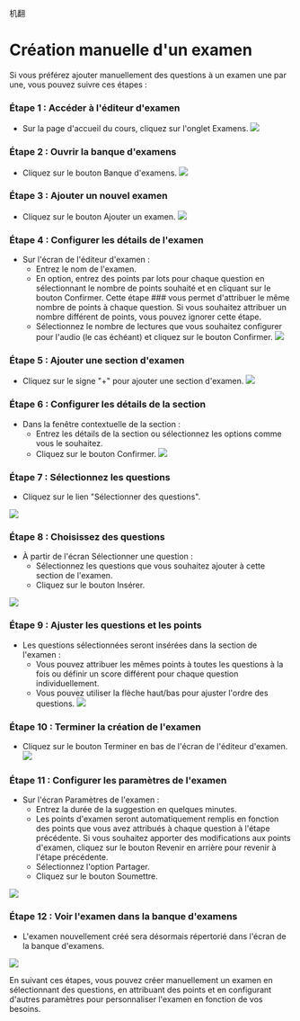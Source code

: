 机翻
# Création manuelle d'un examen 
 
 Si vous préférez ajouter manuellement des questions à un examen une par une, vous pouvez suivre ces étapes : 
 
 ### Étape 1 : Accéder à l'éditeur d'examen 
 
 - Sur la page d'accueil du cours, cliquez sur l'onglet Examens. 
 ![]( /img/utest/teacher/exam01.png) 
 
 ### Étape 2 : Ouvrir la banque d'examens 
 
 - Cliquez sur le bouton Banque d'examens. 
 ![]( /img/utest/teacher/exam02.png) 
 
 ### Étape 3 : Ajouter un nouvel examen 
 
 - Cliquez sur le bouton Ajouter un examen. 
 ![]( /img/utest/teacher/exam03.png) 
 
 ### Étape 4 : Configurer les détails de l'examen 
 
 - Sur l'écran de l'éditeur d'examen : 
     - Entrez le nom de l'examen. 
     - En option, entrez des points par lots pour chaque question en sélectionnant le nombre de points souhaité et en cliquant sur le bouton Confirmer. Cette étape ### vous permet d'attribuer le même nombre de points à chaque question. Si vous souhaitez attribuer un nombre différent de points, vous pouvez ignorer cette étape. 
     - Sélectionnez le nombre de lectures que vous souhaitez configurer pour l'audio (le cas échéant) et cliquez sur le bouton Confirmer. 
 ![]( /img/utest/teacher/exam04.png) 
 
 ### Étape 5 : Ajouter une section d'examen 
 
 - Cliquez sur le signe "+" pour ajouter une section d'examen. 
 ![]( /img/utest/teacher/exam05.png) 
 
 ### Étape 6 : Configurer les détails de la section 
 
 - Dans la fenêtre contextuelle de la section : 
     - Entrez les détails de la section ou sélectionnez les options comme vous le souhaitez. 
     - Cliquez sur le bouton Confirmer. 
 ![]( /img/utest/teacher/exam06.png) 
 
 ### Étape 7 : Sélectionnez les questions 
 
 - Cliquez sur le lien "Sélectionner des questions". 
 
 ![]( /img/utest/teacher/exam07.png) 
 
 ### Étape 8 : Choisissez des questions 
 
 - À partir de l'écran Sélectionner une question : 
     - Sélectionnez les questions que vous souhaitez ajouter à cette section de l'examen. 
     - Cliquez sur le bouton Insérer. 
 
 ![]( /img/utest/teacher/exam08.png) 
 
 ### Étape 9 : Ajuster les questions et les points 
 - Les questions sélectionnées seront insérées dans la section de l'examen : 
     - Vous pouvez attribuer les mêmes points à toutes les questions à la fois ou définir un score différent pour chaque question individuellement. 
     - Vous pouvez utiliser la flèche haut/bas pour ajuster l'ordre des questions. 
 ![]( /img/utest/teacher/exam09.png) 
 
 ### Étape 10 : Terminer la création de l'examen 
 
 - Cliquez sur le bouton Terminer en bas de l'écran de l'éditeur d'examen. 
 ![]( /img/utest/teacher/exam10.png) 
 
 ### Étape 11 : Configurer les paramètres de l'examen 
 
 - Sur l'écran Paramètres de l'examen : 
     - Entrez la durée de la suggestion en quelques minutes. 
     - Les points d'examen seront automatiquement remplis en fonction des points que vous avez attribués à chaque question à l'étape précédente. Si vous souhaitez apporter des modifications aux points d'examen, cliquez sur le bouton Revenir en arrière pour revenir à l'étape précédente. 
     - Sélectionnez l'option Partager. 
     - Cliquez sur le bouton Soumettre. 
 
 ![]( /img/utest/teacher/exam11.png) 
 ### Étape 12 : Voir l'examen dans la banque d'examens 
 
 - L'examen nouvellement créé sera désormais répertorié dans l'écran de la banque d'examens. 
 
 ![]( /img/utest/teacher/exam12.png) 
 
 En suivant ces étapes, vous pouvez créer manuellement un examen en sélectionnant des questions, en attribuant des points et en configurant d'autres paramètres pour personnaliser l'examen en fonction de vos besoins.
